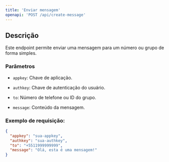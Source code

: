 ```yaml
---
title: 'Enviar mensagem'
openapi: 'POST /api/create-message'
---
```


## Descrição

Este endpoint permite enviar uma mensagem para um número ou grupo de forma simples.

### Parâmetros

* `appkey`: Chave de aplicação.

* `authkey`: Chave de autenticação do usuário.

* `to`: Número de telefone ou ID do grupo.

* `message`: Conteúdo da mensagem.

### Exemplo de requisição:

```json
{
  "appkey": "sua-appkey",
  "authkey": "sua-authkey",
  "to": "+5511999999999",
  "message": "Olá, esta é uma mensagem!"
}
```